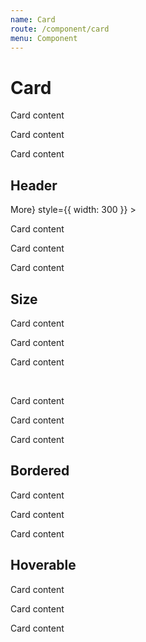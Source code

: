```yaml
---
name: Card
route: /component/card
menu: Component
---
```



# Card

<Playground>
  <Card style={{ width: 300 }}>
    <p>Card content</p>
    <p>Card content</p>
    <p>Card content</p>
  </Card>
</Playground>

## Header

<Playground>
  <Card
    title='Default size card'
    extra={<a href='#'>More</a>}
    style={{ width: 300 }}
  >
    <p>Card content</p>
    <p>Card content</p>
    <p>Card content</p>
  </Card>
</Playground>

## Size

<Playground>
  <Card title='Medium card' style={{ width: 300 }}>
    <p style={{ margin: 0 }}>Card content</p>
    <p style={{ margin: 0 }}>Card content</p>
    <p style={{ margin: 0 }}>Card content</p>
  </Card>
  <br />
  <Card title='Small card' size='sm' style={{ width: 300 }}>
    <p style={{ margin: 0 }}>Card content</p>
    <p style={{ margin: 0 }}>Card content</p>
    <p style={{ margin: 0 }}>Card content</p>
  </Card>
</Playground>

## Bordered

<Playground>
  <div style={{ width: 300, background: 'rgb(236, 236, 236)', padding: 30 }}>
    <Card title='No borders' style={{ width: 300 }} bordered={false}>
      <p style={{ margin: 0 }}>Card content</p>
      <p style={{ margin: 0 }}>Card content</p>
      <p style={{ margin: 0 }}>Card content</p>
    </Card>
  </div>
</Playground>

## Hoverable

<Playground>
  <Card title='Hoverable' style={{ width: 300 }} hoverable={true}>
    <p style={{ margin: 0 }}>Card content</p>
    <p style={{ margin: 0 }}>Card content</p>
    <p style={{ margin: 0 }}>Card content</p>
  </Card>
</Playground>
